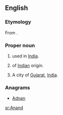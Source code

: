 {{wikipedia}}
==English==

===Etymology===
From {{etyl|sa|en}} {{term|आनन्द|tr=ānanda||joy, delight, pleasure|lang=sa}}.

===Proper noun===
{{en-proper noun}}

# {{given name|male|from=Sanskrit}} used in [[India]].
# {{surname|from=India|dot=}} of [[Indian]] origin.
# A city of [[Gujarat]], [[India]].

===Anagrams===
* [[Adnan#English|Adnan]]

[[sr:Anand]]